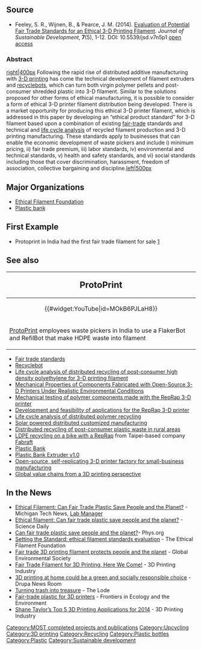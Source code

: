 {{MOST}}
{{MOST-RepRap}}

==Source==
* Feeley, S. R., Wijnen, B., & Pearce, J. M. (2014). [http://www.ccsenet.org/journal/index.php/jsd/article/view/32187 Evaluation of Potential Fair Trade Standards for an Ethical 3-D Printing Filament]. ''Journal of Sustainable Development'', '''7'''(5), 1-12. DOI: 10.5539/jsd.v7n5p1  [https://www.academia.edu/8406439/Evaluation_of_Potential_Fair_Trade_Standards_for_an_Ethical_3-D_Printing_Filament open access]

===Abstract===
[[image:Ethicialfilament.jpg|right|400px]]
Following the rapid rise of distributed additive manufacturing with [[3-D printing]] has come the technical development of filament extruders and [[recyclebots]], which can turn both virgin polymer pellets and post-consumer shredded plastic into 3-D filament. Similar to the solutions proposed for other forms of ethical manufacturing, it is possible to consider a form of ethical 3-D printer filament distribution being developed. There is a market opportunity for producing this ethical 3-D printer filament, which is addressed in this paper by developing an “ethical product standard” for 3-D filament based upon a combination of existing [[fair-trade]] standards and technical and [[life cycle analysis]] of recycled filament production and 3-D printing manufacturing. These standards apply to businesses that can enable the economic development of waste pickers and include i) minimum pricing, ii) fair trade premium, iii) labor standards, iv) environmental and technical standards, v) health and safety standards, and vi) social standards including those that cover discrimination, harassment, freedom of association, collective bargaining and discipline.[[image:Ethical-filament.png|left|500px]]

==Major Organizations==
* [[Ethical Filament Foundation]]
* [[Plastic bank]]

==First Example==
* Protoprint in India had the first fair trade filament for sale [http://www.protoprint.in/ethical-fairtrade-filament-products.htm]

==See also==
{|style="border:1px solid #ffa508; background-color: #D0D0FF; margin-left:.1em; margin-top:2px; -moz-border-radius:15px;" align="right" width="240px"
!<big><big>ProtoPrint</big>
|-
|<center>{{#widget:YouTube|id=MOkB6PJLaH8}} </center>
|-
| 
[http://www.protoprint.in/ ProtoPrint] employees waste pickers in India to use a FlakerBot and RefilBot that make HDPE waste into filament
|}

* [[Fair trade standards]]
* [[Recyclebot]]
* [[Life cycle analysis of distributed recycling of post-consumer high density polyethylene for 3-D printing filament]]
* [[Mechanical Properties of Components Fabricated with Open-Source 3-D Printers Under Realistic Environmental Conditions]]
* [[Mechanical testing of polymer components made with the  RepRap 3-D printer]] 
* [[Development and feasibility of applications for the RepRap 3-D printer]] 
* [[Life cycle analysis of distributed polymer recycling]]
* [[Solar powered distributed customized manufacturing]]
* [[Distributed recycling of post-consumer plastic waste in rural areas]]
* [http://3dprintingindustry.com/2014/03/19/mobile-eco-3d-printing-station/ LDPE recycling on a bike with a RepRap] from Taipei-based company [http://www.fabraft.com/ Fabraft]
* [[Plastic Bank]]
* [[ Plastic Bank Extruder v1.0]]
* [[Open-source, self-replicating 3-D printer factory for small-business manufacturing]]
* [[Global value chains from a 3D printing perspective]]

==In the News==
* [http://www.mtu.edu/news/stories/2014/september/ethical-filament-can-fair-trade-plastic-save-people-planet.html Ethical Filament: Can Fair Trade Plastic Save People and the Planet?] - Michigan Tech News, [http://www.labmanager.com/news/2014/10/ethical-filament-can-fair-trade-plastic-save-people-and-the-planet Lab Manager]
* [http://www.sciencedaily.com/releases/2014/10/141001085957.htm Ethical filament: Can fair trade plastic save people and the planet?] - Science Daily
* [http://phys.org/news/2014-10-fair-plastic-people-planet.html Can fair trade plastic save people and the planet?]- Phys.org
* [http://www.ethicalfilament.org/setting-the-standards-ethical-filament-standards-evaluation/ Setting the Standard: ethical filament standards evaluation] - The Ethical Filament Foundation
* [http://globalenvironmentalsociety.net/fair-trade-3d-printing-filament-protects-people-and-the-planet/ Fair trade 3D printing filament protects people and the planet] - Global Environmental Society
* [http://3dprintingindustry.com/2014/10/07/fair-trade-filament-3d-printing-come/ Fair Trade Filament for 3D Printing, Here We Come!] - 3D Printing Industry
* [http://blog.drupa.com/3d-printing-at-home-could-be-a-green-and-socially-responsible-choice/ 3D printing at home could be a green and socially responsible choice] - Drupa News Room
* [http://www.mtulode.com/2014/10/16/turning-trash-into-treasure/ Turning trash into treasure] - The Lode
* [http://www.esajournals.org/doi/full/10.1890/1540-9295-12.9.484 Fair-trade plastic for 3D printers] - Frontiers in Ecology and the Environment
* [http://3dprintingindustry.com/2014/12/23/shane-3d-printing-applications-2014/ Shane Taylor’s Top 5 3D Printing Applications for 2014] - 3D Printing Industry

[[Category:MOST completed projects and publications]]
[[Category:Upcycling]]
[[Category:3D printing]]
[[Category:Recycling]]
[[Category:Plastic bottles]]
[[Category:Plastic]]
[[Category:Sustainable development]]